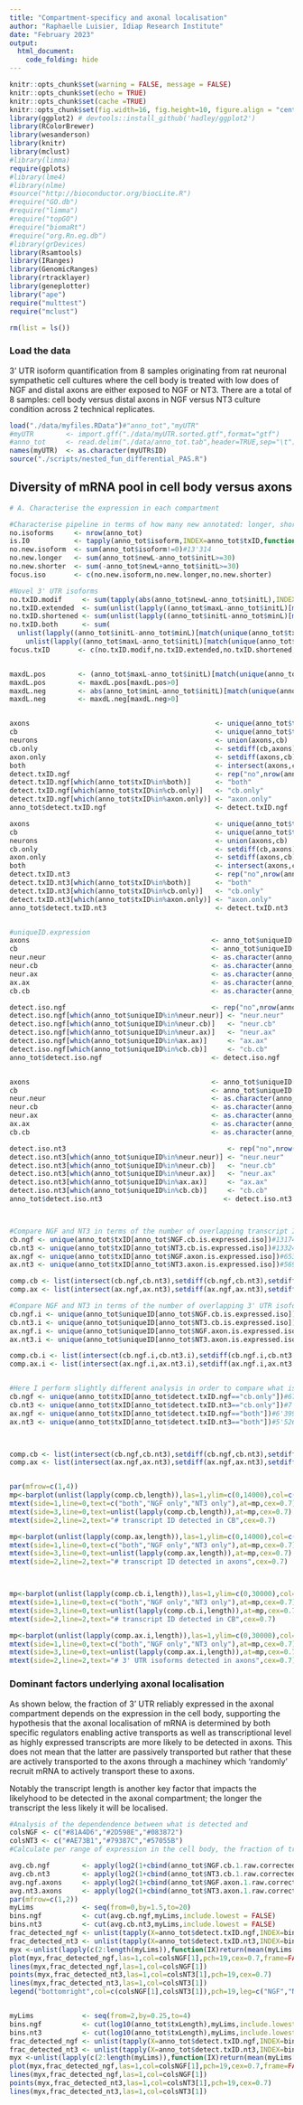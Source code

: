 ```yaml
---
title: "Compartment-specificy and axonal localisation"
author: "Raphaelle Luisier, Idiap Research Institute"
date: "February 2023"
output:
  html_document:
    code_folding: hide
---
```


```r
knitr::opts_chunk$set(warning = FALSE, message = FALSE) 
knitr::opts_chunk$set(echo = TRUE)
knitr::opts_chunk$set(cache =TRUE)
knitr::opts_chunk$set(fig.width=16, fig.height=10, figure.align = "center") 
library(ggplot2) # devtools::install_github('hadley/ggplot2')
library(RColorBrewer)
library(wesanderson)
library(knitr)
library(mclust)
#library(limma)
require(gplots)
#library(lme4)
#library(nlme)
#source("http://bioconductor.org/biocLite.R")
#require("GO.db")
#require("limma")
#require("topGO")
#require("biomaRt")
#require("org.Rn.eg.db")
#library(grDevices)
library(Rsamtools)
library(IRanges)
library(GenomicRanges)
library(rtracklayer)
library(geneplotter)
library("ape")
require("multtest")
require("mclust")

rm(list = ls())
```

### Load the data
3' UTR isoform quantification from 8 samples originating from rat neuronal sympathetic cell cultures where the cell body is treated with low does of NGF and distal axons are either exposed to NGF or NT3. There are a total of 8 samples: cell body versus distal axons in NGF versus NT3 culture condition across 2 technical replicates.

```r
load("./data/myfiles.RData")#"anno_tot","myUTR"
#myUTR        <- import.gff("./data/myUTR.sorted.gtf",format="gtf")
#anno_tot     <- read.delim("./data/anno_tot.tab",header=TRUE,sep="\t")
names(myUTR)  <- as.character(myUTR$ID)
source("./scripts/nested_fun_differential_PAS.R")
```



## Diversity of mRNA pool in cell body versus axons



```r
# A. Characterise the expression in each compartment

#Characterise pipeline in terms of how many new annotated: longer, shorter,...
no.isoforms     <- nrow(anno_tot)
is.I0           <- tapply(anno_tot$isoform,INDEX=anno_tot$txID,function(Z)return(sum(Z==0)==0))
no.new.isoform  <- sum(anno_tot$isoform!=0)#13'314 
no.new.longer   <- sum(anno_tot$newL-anno_tot$initL>=30)
no.new.shorter  <- sum(-anno_tot$newL+anno_tot$initL>=30)
focus.iso       <- c(no.new.isoform,no.new.longer,no.new.shorter)

#Novel 3' UTR isoforms
no.txID.modif     <- sum(tapply(abs(anno_tot$newL-anno_tot$initL),INDEX=factor(as.character(anno_tot$txID)),function(Z)return(sum(Z>30)>0)))#10418 txID modified
no.txID.extended  <- sum(unlist(lapply((anno_tot$maxL-anno_tot$initL)[match(unique(anno_tot$txID),anno_tot$txID)],function(Z)return(Z>30))))#8430 txID extended
no.txID.shortened <- sum(unlist(lapply((anno_tot$initL-anno_tot$minL)[match(unique(anno_tot$txID),anno_tot$txID)],function(Z)return(Z>30))))#4664 txID shortened
no.txID.both      <- sum(
  unlist(lapply((anno_tot$initL-anno_tot$minL)[match(unique(anno_tot$txID),anno_tot$txID)],function(Z)return(Z>30)))&
    unlist(lapply((anno_tot$maxL-anno_tot$initL)[match(unique(anno_tot$txID),anno_tot$txID)],function(Z)return(Z>30))))#2111 txID both
focus.txID       <- c(no.txID.modif,no.txID.extended,no.txID.shortened,no.txID.both)


maxdL.pos        <- (anno_tot$maxL-anno_tot$initL)[match(unique(anno_tot$txID),anno_tot$txID)]
maxdL.pos        <- maxdL.pos[maxdL.pos>0]
maxdL.neg        <- abs(anno_tot$minL-anno_tot$initL)[match(unique(anno_tot$txID),anno_tot$txID)]
maxdL.neg        <- maxdL.neg[maxdL.neg>0]


axons                                              <- unique(anno_tot$txID[anno_tot$NGF.axon.is.expressed.iso]) 
cb                                                 <- unique(anno_tot$txID[anno_tot$NGF.cb.is.expressed.iso]) 
neurons                                            <- union(axons,cb)
cb.only                                            <- setdiff(cb,axons)
axon.only                                          <- setdiff(axons,cb)
both                                               <- intersect(axons,cb)
detect.txID.ngf                                    <- rep("no",nrow(anno_tot))
detect.txID.ngf[which(anno_tot$txID%in%both)]      <- "both"
detect.txID.ngf[which(anno_tot$txID%in%cb.only)]   <- "cb.only"
detect.txID.ngf[which(anno_tot$txID%in%axon.only)] <- "axon.only"
anno_tot$detect.txID.ngf                           <- detect.txID.ngf

axons                                              <- unique(anno_tot$txID[anno_tot$NT3.axon.is.expressed.iso]) 
cb                                                 <- unique(anno_tot$txID[anno_tot$NT3.cb.is.expressed.iso]) 
neurons                                            <- union(axons,cb)
cb.only                                            <- setdiff(cb,axons)
axon.only                                          <- setdiff(axons,cb)
both                                               <- intersect(axons,cb)
detect.txID.nt3                                    <- rep("no",nrow(anno_tot))
detect.txID.nt3[which(anno_tot$txID%in%both)]      <- "both"
detect.txID.nt3[which(anno_tot$txID%in%cb.only)]   <- "cb.only"
detect.txID.nt3[which(anno_tot$txID%in%axon.only)] <- "axon.only"
anno_tot$detect.txID.nt3                           <- detect.txID.nt3


#uniqueID.expression
axons                                             <- anno_tot$uniqueID[anno_tot$NGF.axon.is.expressed.iso]
cb                                                <- anno_tot$uniqueID[anno_tot$NGF.cb.is.expressed.iso]
neur.neur                                         <- as.character(anno_tot$uniqueID)[anno_tot$uniqueID%in%intersect(cb,axons)&anno_tot$txID%in%both] 
neur.cb                                           <- as.character(anno_tot$uniqueID)[anno_tot$uniqueID%in%setdiff(cb,axons)&anno_tot$txID%in%both] 
neur.ax                                           <- as.character(anno_tot$uniqueID)[anno_tot$uniqueID%in%setdiff(axons,cb)&anno_tot$txID%in%both]
ax.ax                                             <- as.character(anno_tot$uniqueID)[anno_tot$uniqueID%in%setdiff(axons,cb)&anno_tot$txID%in%axon.only]
cb.cb                                             <- as.character(anno_tot$uniqueID)[anno_tot$uniqueID%in%setdiff(cb,axons)&anno_tot$txID%in%cb.only]

detect.iso.ngf                                    <- rep("no",nrow(anno_tot))
detect.iso.ngf[which(anno_tot$uniqueID%in%neur.neur)] <- "neur.neur"
detect.iso.ngf[which(anno_tot$uniqueID%in%neur.cb)]   <- "neur.cb"
detect.iso.ngf[which(anno_tot$uniqueID%in%neur.ax)]   <- "neur.ax"
detect.iso.ngf[which(anno_tot$uniqueID%in%ax.ax)]     <- "ax.ax"
detect.iso.ngf[which(anno_tot$uniqueID%in%cb.cb)]     <- "cb.cb"
anno_tot$detect.iso.ngf                           <- detect.iso.ngf


axons                                             <- anno_tot$uniqueID[anno_tot$NT3.axon.is.expressed.iso]
cb                                                <- anno_tot$uniqueID[anno_tot$NT3.cb.is.expressed.iso]
neur.neur                                         <- as.character(anno_tot$uniqueID)[anno_tot$uniqueID%in%intersect(cb,axons)&anno_tot$txID%in%both] 
neur.cb                                           <- as.character(anno_tot$uniqueID)[anno_tot$uniqueID%in%setdiff(cb,axons)&anno_tot$txID%in%both] 
neur.ax                                           <- as.character(anno_tot$uniqueID)[anno_tot$uniqueID%in%setdiff(axons,cb)&anno_tot$txID%in%both]
ax.ax                                             <- as.character(anno_tot$uniqueID)[anno_tot$uniqueID%in%setdiff(axons,cb)&anno_tot$txID%in%axon.only]
cb.cb                                             <- as.character(anno_tot$uniqueID)[anno_tot$uniqueID%in%setdiff(cb,axons)&anno_tot$txID%in%cb.only]

detect.iso.nt3                                        <- rep("no",nrow(anno_tot))
detect.iso.nt3[which(anno_tot$uniqueID%in%neur.neur)] <- "neur.neur"
detect.iso.nt3[which(anno_tot$uniqueID%in%neur.cb)]   <- "neur.cb"
detect.iso.nt3[which(anno_tot$uniqueID%in%neur.ax)]   <- "neur.ax"
detect.iso.nt3[which(anno_tot$uniqueID%in%ax.ax)]     <- "ax.ax"
detect.iso.nt3[which(anno_tot$uniqueID%in%cb.cb)]     <- "cb.cb"
anno_tot$detect.iso.nt3                              <- detect.iso.nt3



#Compare NGF and NT3 in terms of the number of overlapping transcript ID per compartment
cb.ngf <- unique(anno_tot$txID[anno_tot$NGF.cb.is.expressed.iso])#13174
cb.nt3 <- unique(anno_tot$txID[anno_tot$NT3.cb.is.expressed.iso])#13324
ax.ngf <- unique(anno_tot$txID[anno_tot$NGF.axon.is.expressed.iso])#6536
ax.nt3 <- unique(anno_tot$txID[anno_tot$NT3.axon.is.expressed.iso])#5693

comp.cb <- list(intersect(cb.ngf,cb.nt3),setdiff(cb.ngf,cb.nt3),setdiff(cb.nt3,cb.ngf))
comp.ax <- list(intersect(ax.ngf,ax.nt3),setdiff(ax.ngf,ax.nt3),setdiff(ax.nt3,ax.ngf))

#Compare NGF and NT3 in terms of the number of overlapping 3' UTR isoforms per compartment
cb.ngf.i <- unique(anno_tot$uniqueID[anno_tot$NGF.cb.is.expressed.iso])#28824
cb.nt3.i <- unique(anno_tot$uniqueID[anno_tot$NT3.cb.is.expressed.iso])#28813
ax.ngf.i <- unique(anno_tot$uniqueID[anno_tot$NGF.axon.is.expressed.iso])#9474
ax.nt3.i <- unique(anno_tot$uniqueID[anno_tot$NT3.axon.is.expressed.iso])#7893

comp.cb.i <- list(intersect(cb.ngf.i,cb.nt3.i),setdiff(cb.ngf.i,cb.nt3.i),setdiff(cb.nt3.i,cb.ngf.i))
comp.ax.i <- list(intersect(ax.ngf.i,ax.nt3.i),setdiff(ax.ngf.i,ax.nt3.i),setdiff(ax.nt3.i,ax.ngf.i))


#Here I perform slightly different analysis in order to compare what is restricted in CB and those targeted to axons.
cb.ngf <- unique(anno_tot$txID[anno_tot$detect.txID.ngf=="cb.only"])#6775
cb.nt3 <- unique(anno_tot$txID[anno_tot$detect.txID.nt3=="cb.only"])#7'798
ax.ngf <- unique(anno_tot$txID[anno_tot$detect.txID.ngf=="both"])#6'399
ax.nt3 <- unique(anno_tot$txID[anno_tot$detect.txID.nt3=="both"])#5'526



comp.cb <- list(intersect(cb.ngf,cb.nt3),setdiff(cb.ngf,cb.nt3),setdiff(cb.nt3,cb.ngf))
comp.ax <- list(intersect(ax.ngf,ax.nt3),setdiff(ax.ngf,ax.nt3),setdiff(ax.nt3,ax.ngf))


par(mfrow=c(1,4))
mp<-barplot(unlist(lapply(comp.cb,length)),las=1,ylim=c(0,14000),col=c("black"),cex.axis=0.7)
mtext(side=1,line=0,text=c("both","NGF only","NT3 only"),at=mp,cex=0.7)
mtext(side=3,line=0,text=unlist(lapply(comp.cb,length)),at=mp,cex=0.7)
mtext(side=2,line=2,text="# transcript ID detected in CB",cex=0.7)

mp<-barplot(unlist(lapply(comp.ax,length)),las=1,ylim=c(0,14000),col=c("black"),cex.axis=0.7)
mtext(side=1,line=0,text=c("both","NGF only","NT3 only"),at=mp,cex=0.7)
mtext(side=3,line=0,text=unlist(lapply(comp.ax,length)),at=mp,cex=0.7)
mtext(side=2,line=2,text="# transcript ID detected in axons",cex=0.7)



mp<-barplot(unlist(lapply(comp.cb.i,length)),las=1,ylim=c(0,30000),col=c("black"),cex.axis=0.7)
mtext(side=1,line=0,text=c("both","NGF only","NT3 only"),at=mp,cex=0.7)
mtext(side=3,line=0,text=unlist(lapply(comp.cb.i,length)),at=mp,cex=0.7)
mtext(side=2,line=2,text="# transcript ID detected in CB",cex=0.7)

mp<-barplot(unlist(lapply(comp.ax.i,length)),las=1,ylim=c(0,30000),col=c("black"),cex.axis=0.7)
mtext(side=1,line=0,text=c("both","NGF only","NT3 only"),at=mp,cex=0.7)
mtext(side=3,line=0,text=unlist(lapply(comp.ax.i,length)),at=mp,cex=0.7)
mtext(side=2,line=2,text="# 3' UTR isoforms detected in axons",cex=0.7)

```


### Dominant factors underlying axonal localisation
As shown below, the fraction of 3' UTR reliably expressed in the axonal compartment depends on the expression in the cell body, supporting the hypothesis that the axonal localisation of mRNA is determined by both specific regulators enabling active transports as well as transcriptional level as highly expressed transcripts are more likely to be detected in axons. This does not mean that the latter are passively transported but rather that these are actively transported to the axons through a machiney which 'randomly' recruit mRNA to actively transport these to axons. 


Notably the transcript length is another key factor that impacts the likelyhood to be detected in the axonal compartment; the longer the transcript the less likely it will be localised. 
```r
#Analysis of the dependendence between what is detected and 
colsNGF <- c("#81A4D6","#2D598E","#083872")
colsNT3 <- c("#AE73B1","#79387C","#57055B")
#Calculate per range of expression in the cell body, the fraction of transcript detected in the axonal compartment

avg.cb.ngf        <- apply(log2(1+cbind(anno_tot$NGF.cb.1.raw.corrected,anno_tot$NGF.cb.2.raw.corrected)),1,mean)
avg.cb.nt3        <- apply(log2(1+cbind(anno_tot$NT3.cb.1.raw.corrected,anno_tot$NT3.cb.2.raw.corrected)),1,mean)
avg.ngf.axons     <- apply(log2(1+cbind(anno_tot$NGF.axon.1.raw.corrected,anno_tot$NGF.axon.2.raw.corrected)),1,mean)
avg.nt3.axons     <- apply(log2(1+cbind(anno_tot$NT3.axon.1.raw.corrected,anno_tot$NT3.axon.2.raw.corrected)),1,mean)
par(mfrow=c(1,2))
myLims            <- seq(from=0,by=1.5,to=20)
bins.ngf          <- cut(avg.cb.ngf,myLims,include.lowest = FALSE)
bins.nt3          <- cut(avg.cb.nt3,myLims,include.lowest = FALSE)
frac_detected_ngf <- unlist(tapply(X=anno_tot$detect.txID.ngf,INDEX=bins.ngf,FUN=function(A)return(sum(A=="both")/length(A))))
frac_detected_nt3 <- unlist(tapply(X=anno_tot$detect.txID.nt3,INDEX=bins.nt3,FUN=function(A)return(sum(A=="both")/length(A))))
myx <-unlist(lapply(c(2:length(myLims)),function(IX)return(mean(myLims[c(IX,IX-1)]))))
plot(myx,frac_detected_ngf,las=1,col=colsNGF[1],pch=19,cex=0.7,frame=FALSE,ylab="fraction of detected tX in axons",xlab="expression in cb [log2]",ylim=c(0,1),xlim=c(0,20))
lines(myx,frac_detected_ngf,las=1,col=colsNGF[1])
points(myx,frac_detected_nt3,las=1,col=colsNT3[1],pch=19,cex=0.7)
lines(myx,frac_detected_nt3,las=1,col=colsNT3[1])
legend("bottomright",col=c(colsNGF[1],colsNT3[1]),pch=19,leg=c("NGF","NT3"))


myLims            <- seq(from=2,by=0.25,to=4)
bins.ngf          <- cut(log10(anno_tot$txLength),myLims,include.lowest = FALSE)
bins.nt3          <- cut(log10(anno_tot$txLength),myLims,include.lowest = FALSE)
frac_detected_ngf <- unlist(tapply(X=anno_tot$detect.txID.ngf,INDEX=bins.ngf,FUN=function(A)return(sum(A=="both")/length(A))))
frac_detected_nt3 <- unlist(tapply(X=anno_tot$detect.txID.nt3,INDEX=bins.nt3,FUN=function(A)return(sum(A=="both")/length(A))))
myx <-unlist(lapply(c(2:length(myLims)),function(IX)return(mean(myLims[c(IX,IX-1)]))))
plot(myx,frac_detected_ngf,las=1,col=colsNGF[1],pch=19,cex=0.7,frame=FALSE,ylab="fraction of detected tX in axons",xlab="txlength [log10]",ylim=c(0.4,0.8),xlim=c(2,4))
lines(myx,frac_detected_ngf,las=1,col=colsNGF[1])
points(myx,frac_detected_nt3,las=1,col=colsNT3[1],pch=19,cex=0.7)
lines(myx,frac_detected_nt3,las=1,col=colsNT3[1])
```
